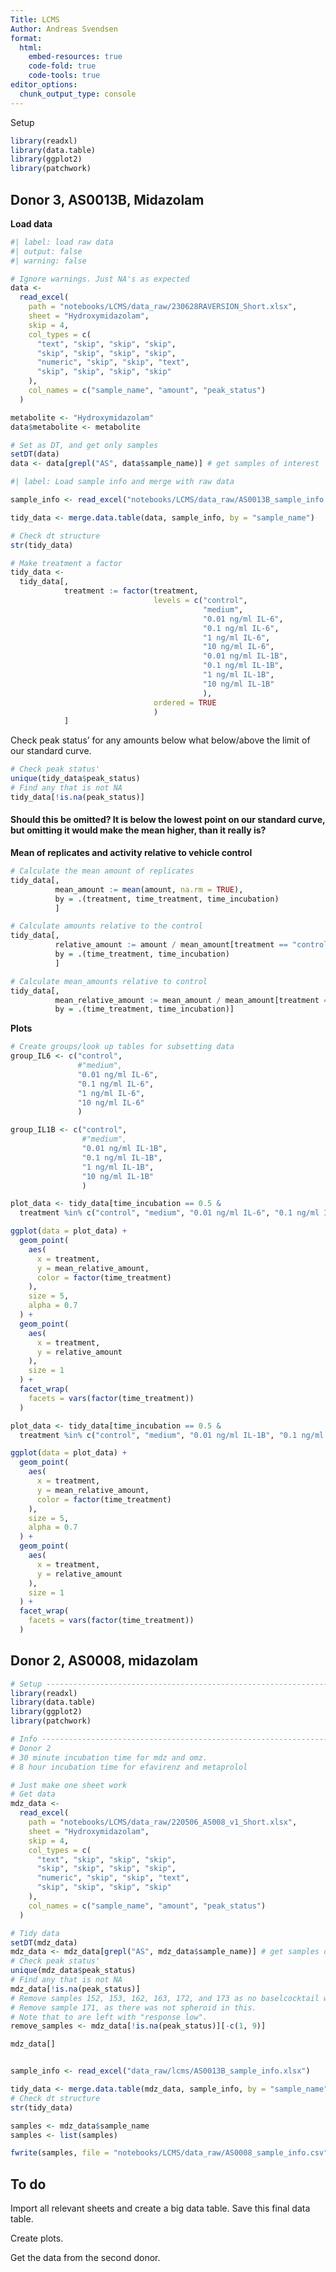 ```yaml
---
Title: LCMS 
Author: Andreas Svendsen
format:
  html: 
    embed-resources: true
    code-fold: true
    code-tools: true
editor_options: 
  chunk_output_type: console
---
```


Setup

```r
library(readxl)
library(data.table)
library(ggplot2)
library(patchwork)
```

## Donor 3, AS0013B, Midazolam

**Load data**

```r
#| label: load raw data
#| output: false
#| warning: false

# Ignore warnings. Just NA's as expected
data <-
  read_excel(
    path = "notebooks/LCMS/data_raw/230628RAVERSION_Short.xlsx",
    sheet = "Hydroxymidazolam",
    skip = 4,
    col_types = c(
      "text", "skip", "skip", "skip",
      "skip", "skip", "skip", "skip",
      "numeric", "skip", "skip", "text",
      "skip", "skip", "skip", "skip"
    ),
    col_names = c("sample_name", "amount", "peak_status")
  )

metabolite <- "Hydroxymidazolam"
data$metabolite <- metabolite

# Set as DT, and get only samples
setDT(data)
data <- data[grepl("AS", data$sample_name)] # get samples of interest
```

```r
#| label: Load sample info and merge with raw data

sample_info <- read_excel("notebooks/LCMS/data_raw/AS0013B_sample_info.xlsx")

tidy_data <- merge.data.table(data, sample_info, by = "sample_name")

# Check dt structure
str(tidy_data)

# Make treatment a factor
tidy_data <- 
  tidy_data[, 
            treatment := factor(treatment,
                                levels = c("control",
                                           "medium",
                                           "0.01 ng/ml IL-6",
                                           "0.1 ng/ml IL-6",
                                           "1 ng/ml IL-6",
                                           "10 ng/ml IL-6",
                                           "0.01 ng/ml IL-1B",
                                           "0.1 ng/ml IL-1B",
                                           "1 ng/ml IL-1B",
                                           "10 ng/ml IL-1B"
                                           ),
                                ordered = TRUE
                                )
            ]
```

Check peak status' for any amounts below what below/above the limit of our standard curve.

```r
# Check peak status'
unique(tidy_data$peak_status)
# Find any that is not NA
tidy_data[!is.na(peak_status)]

```

#### Should this be omitted? It is below the lowest point on our standard curve, but omitting it would make the mean higher, than it really is?

**Mean of replicates and activity relative to vehicle control**

```r
# Calculate the mean amount of replicates
tidy_data[, 
          mean_amount := mean(amount, na.rm = TRUE), 
          by = .(treatment, time_treatment, time_incubation)
          ]

# Calculate amounts relative to the control
tidy_data[,
          relative_amount := amount / mean_amount[treatment == "control"],
          by = .(time_treatment, time_incubation)
          ]

# Calculate mean_amounts relative to control 
tidy_data[,
          mean_relative_amount := mean_amount / mean_amount[treatment == "control"],
          by = .(time_treatment, time_incubation)]

```

**Plots**

```r
# Create groups/look up tables for subsetting data
group_IL6 <- c("control", 
               #"medium", 
               "0.01 ng/ml IL-6", 
               "0.1 ng/ml IL-6",
               "1 ng/ml IL-6", 
               "10 ng/ml IL-6"
               )

group_IL1B <- c("control", 
                #"medium", 
                "0.01 ng/ml IL-1B", 
                "0.1 ng/ml IL-1B",
                "1 ng/ml IL-1B",
                "10 ng/ml IL-1B"
                )

```

```r
plot_data <- tidy_data[time_incubation == 0.5 &
  treatment %in% c("control", "medium", "0.01 ng/ml IL-6", "0.1 ng/ml IL-6", "1 ng/ml IL-6", "10 ng/ml IL-6")]

ggplot(data = plot_data) +
  geom_point(
    aes(
      x = treatment,
      y = mean_relative_amount,
      color = factor(time_treatment)
    ),
    size = 5,
    alpha = 0.7
  ) +
  geom_point(
    aes(
      x = treatment,
      y = relative_amount
    ),
    size = 1
  ) +
  facet_wrap(
    facets = vars(factor(time_treatment))
  )

```

```r
plot_data <- tidy_data[time_incubation == 0.5 &
  treatment %in% c("control", "medium", "0.01 ng/ml IL-1B", "0.1 ng/ml IL-1B", "1 ng/ml IL-1B", "10 ng/ml IL-1B")]

ggplot(data = plot_data) +
  geom_point(
    aes(
      x = treatment,
      y = mean_relative_amount,
      color = factor(time_treatment)
    ),
    size = 5,
    alpha = 0.7
  ) +
  geom_point(
    aes(
      x = treatment,
      y = relative_amount
    ),
    size = 1
  ) +
  facet_wrap(
    facets = vars(factor(time_treatment))
  )
```

## Donor 2, AS0008, midazolam

```r
# Setup -------------------------------------------------------------------
library(readxl)
library(data.table)
library(ggplot2)
library(patchwork)

# Info --------------------------------------------------------------------
# Donor 2
# 30 minute incubation time for mdz and omz.
# 8 hour incubation time for efavirenz and metaprolol

# Just make one sheet work
# Get data
mdz_data <-
  read_excel(
    path = "notebooks/LCMS/data_raw/220506_AS008_v1_Short.xlsx",
    sheet = "Hydroxymidazolam",
    skip = 4,
    col_types = c(
      "text", "skip", "skip", "skip",
      "skip", "skip", "skip", "skip",
      "numeric", "skip", "skip", "text",
      "skip", "skip", "skip", "skip"
    ),
    col_names = c("sample_name", "amount", "peak_status")
  )

# Tidy data
setDT(mdz_data)
mdz_data <- mdz_data[grepl("AS", mdz_data$sample_name)] # get samples of interest
# Check peak status'
unique(mdz_data$peak_status)
# Find any that is not NA
mdz_data[!is.na(peak_status)]
# Remove samples 152, 153, 162, 163, 172, and 173 as no baselcocktail was added to there wells, and that is why there is no peaks
# Remove sample 171, as there was not spheroid in this. 
# Note that to are left with "response low". 
remove_samples <- mdz_data[!is.na(peak_status)][-c(1, 9)]

mdz_data[]



```

```r
sample_info <- read_excel("data_raw/lcms/AS0013B_sample_info.xlsx")

tidy_data <- merge.data.table(mdz_data, sample_info, by = "sample_name")
# Check dt structure
str(tidy_data)

samples <- mdz_data$sample_name
samples <- list(samples)

fwrite(samples, file = "notebooks/LCMS/data_raw/AS0008_sample_info.csv")
```

## To do

Import all relevant sheets and create a big data table. Save this final data table.

Create plots.

Get the data from the second donor.
